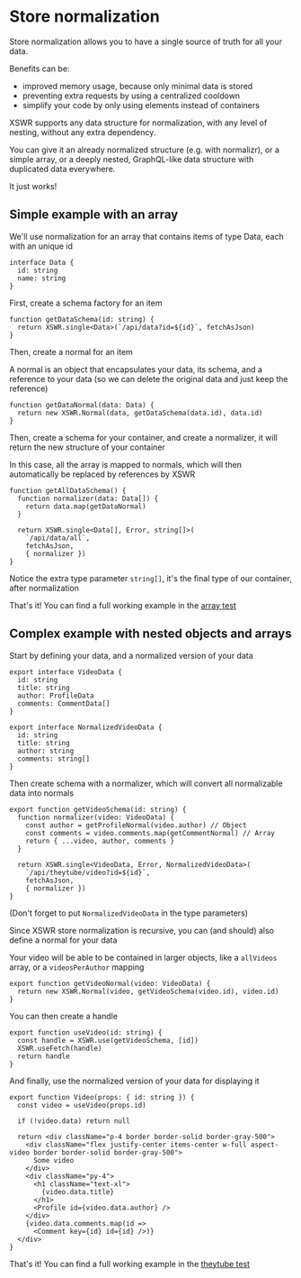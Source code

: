 # Store normalization

Store normalization allows you to have a single source of truth for all your data.

Benefits can be:
- improved memory usage, because only minimal data is stored
- preventing extra requests by using a centralized cooldown
- simplify your code by only using elements instead of containers

XSWR supports any data structure for normalization, with any level of nesting, without any extra dependency.

You can give it an already normalized structure (e.g. with normalizr), or a simple array, or a deeply nested, GraphQL-like data structure with duplicated data everywhere.

It just works!

## Simple example with an array

We'll use normalization for an array that contains items of type Data, each with an unique id

```tsx
interface Data {
  id: string
  name: string
}
```

First, create a schema factory for an item

```tsx
function getDataSchema(id: string) {
  return XSWR.single<Data>(`/api/data?id=${id}`, fetchAsJson)
}
```

Then, create a normal for an item

A normal is an object that encapsulates your data, its schema, and a reference to your data (so we can delete the original data and just keep the reference)

```tsx
function getDataNormal(data: Data) {
  return new XSWR.Normal(data, getDataSchema(data.id), data.id)
}
```

Then, create a schema for your container, and create a normalizer, it will return the new structure of your container

In this case, all the array is mapped to normals, which will then automatically be replaced by references by XSWR

```tsx
function getAllDataSchema() {
  function normalizer(data: Data[]) {
    return data.map(getDataNormal)
  }

  return XSWR.single<Data[], Error, string[]>(
    `/api/data/all`,
    fetchAsJson,
    { normalizer })
}
```

Notice the extra type parameter `string[]`, it's the final type of our container, after normalization

That's it! You can find a full working example in the [array test](https://github.com/hazae41/xswr/tree/master/test/next/pages/array)

## Complex example with nested objects and arrays

Start by defining your data, and a normalized version of your data

```tsx
export interface VideoData {
  id: string
  title: string
  author: ProfileData
  comments: CommentData[]
}

export interface NormalizedVideoData {
  id: string
  title: string
  author: string
  comments: string[]
}
````

Then create schema with a normalizer, which will convert all normalizable data into normals

```tsx
export function getVideoSchema(id: string) {
  function normalizer(video: VideoData) {
    const author = getProfileNormal(video.author) // Object
    const comments = video.comments.map(getCommentNormal) // Array
    return { ...video, author, comments }
  }

  return XSWR.single<VideoData, Error, NormalizedVideoData>(
    `/api/theytube/video?id=${id}`,
    fetchAsJson,
    { normalizer })
}
```

(Don't forget to put `NormalizedVideoData` in the type parameters)

Since XSWR store normalization is recursive, you can (and should) also define a normal for your data

Your video will be able to be contained in larger objects, like a `allVideos` array, or a `videosPerAuthor` mapping

```tsx
export function getVideoNormal(video: VideoData) {
  return new XSWR.Normal(video, getVideoSchema(video.id), video.id)
}
```

You can then create a handle

```tsx
export function useVideo(id: string) {
  const handle = XSWR.use(getVideoSchema, [id])
  XSWR.useFetch(handle)
  return handle
}
```

And finally, use the normalized version of your data for displaying it

```tsx
export function Video(props: { id: string }) {
  const video = useVideo(props.id)

  if (!video.data) return null

  return <div className="p-4 border border-solid border-gray-500">
    <div className="flex justify-center items-center w-full aspect-video border border-solid border-gray-500">
      Some video
    </div>
    <div className="py-4">
      <h1 className="text-xl">
        {video.data.title}
      </h1>
      <Profile id={video.data.author} />
    </div>
    {video.data.comments.map(id =>
      <Comment key={id} id={id} />)}
  </div>
}
```

That's it! You can find a full working example in the [theytube test](https://github.com/hazae41/xswr/tree/master/test/next/pages/theytube)